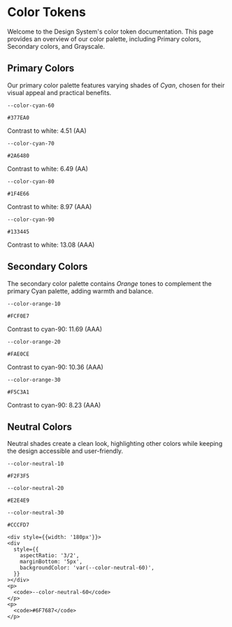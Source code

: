 
<Meta title="Documentation/Colors" />

# Color Tokens

Welcome to the Design System's color token documentation. This page provides an overview of our color palette, including Primary colors, Secondary colors, and Grayscale.

## Primary Colors

Our primary color palette features varying shades of _Cyan_, chosen for their visual appeal and practical benefits.

<div style={{ display: 'flex', flexWrap: 'wrap', gap: '16px' }}>
  <div style={{width: '180px'}}>
    <div
      style={{ aspectRatio: '3/2',marginBottom: '5px', backgroundColor: 'var(--color-cyan-60)' }}
    ></div>
    <p><code>--color-cyan-60</code></p>
    <p><code>#377EA0</code></p>
    <p>Contrast to white: 4.51 (AA)</p>
  </div>

<div style={{ width: '180px' }}>
  <div
    style={{
      aspectRatio: '3/2',
      marginBottom: '5px',
      backgroundColor: 'var(--color-cyan-70)',
    }}
  ></div>
  <p>
    <code>--color-cyan-70</code>
  </p>
  <p>
    <code>#2A6480</code>
  </p>
  <p>Contrast to white: 6.49 (AA)</p>
</div>

  <div style={{width: '180px'}}>
    <div
      style={{  aspectRatio: '3/2',  marginBottom: '5px', backgroundColor: 'var(--color-cyan-80)' }}
    ></div>
    <p><code>--color-cyan-80</code></p>
    <p><code>#1F4E66</code></p>
    <p>Contrast to white: 8.97 (AAA)</p>
  </div>
  
  <div style={{width: '180px'}}>
    <div
      style={{  aspectRatio: '3/2',  marginBottom: '5px', backgroundColor: 'var(--color-cyan-90)' }}
    ></div>
    <p><code>--color-cyan-90</code></p>
    <p><code>#133445</code></p>
    <p>Contrast to white: 13.08 (AAA)</p>
  </div>
</div>

## Secondary Colors

The secondary color palette contains _Orange_ tones to complement the primary Cyan palette, adding warmth and balance.

<div
  style={{
    display: 'flex',
    flexWrap: 'wrap',
    gap: '16px',
  }}
>
  <div style={{width: '180px'}}>
    <div
      style={{ aspectRatio: '3/2',  marginBottom: '5px', backgroundColor: 'var(--color-orange-10)' }}
    ></div>
    <p>
      <code>--color-orange-10</code>
    </p>
    <p>
      <code>#FCF0E7</code>
    </p>
    <p>Contrast to cyan-90: 11.69 (AAA)</p>
  </div>

<div style={{ width: '180px' }}>
  <div
    style={{
      aspectRatio: '3/2',
      marginBottom: '5px',
      backgroundColor: 'var(--color-orange-20)',
    }}
  ></div>
  <p>
    <code>--color-orange-20</code>
  </p>
  <p>
    <code>#FAE0CE</code>
  </p>
  <p>Contrast to cyan-90: 10.36 (AAA)</p>
</div>

  <div style={{width: '180px'}}>
   <div
      style={{ aspectRatio: '3/2', marginBottom: '5px', backgroundColor: 'var(--color-orange-30)' }}
    ></div>
    <p>
      <code>--color-orange-30</code>
    </p>
    <p>
      <code>#F5C3A1</code>
    </p>
    <p>Contrast to cyan-90: 8.23 (AAA)</p>
  </div>
</div>

## Neutral Colors

Neutral shades create a clean look, highlighting other colors while keeping the design accessible and user-friendly.

<div
  style={{
    display: 'flex',
    flexWrap: 'wrap',
    gap: '16px',
  }}
>
  <div style={{width: '180px'}}>
    <div
      style={{
        aspectRatio: '3/2',
        marginBottom: '5px',
        backgroundColor: 'var(--color-neutral-10)',
      }}
    ></div>
    <p>
      <code>--color-neutral-10</code>
    </p>
    <p>
      <code>#F2F3F5</code>
    </p>
  </div>

<div style={{ width: '180px' }}>
  <div
    style={{
      aspectRatio: '3/2',
      marginBottom: '5px',
      backgroundColor: 'var(--color-neutral-20)',
    }}
  ></div>
  <p>
    <code>--color-neutral-20</code>
  </p>
  <p>
    <code>#E2E4E9</code>
  </p>
</div>

<div style={{ width: '180px' }}>
  <div
    style={{
      aspectRatio: '3/2',
      marginBottom: '5px',
      backgroundColor: 'var(--color-neutral-30)',
    }}
  ></div>
  <p>
    <code>--color-neutral-30</code>
  </p>
  <p>
    <code>#CCCFD7</code>
  </p>
</div>

    <div style={{width: '180px'}}>
    <div
      style={{
        aspectRatio: '3/2',
        marginBottom: '5px',
        backgroundColor: 'var(--color-neutral-60)',
      }}
    ></div>
    <p>
      <code>--color-neutral-60</code>
    </p>
    <p>
      <code>#6F7687</code>
    </p>

  </div>
</div>
